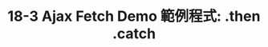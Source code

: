 ---
title: "18-3 Ajax Fetch Demo 範例程式: .then .catch"
youtubeId: tsjCLsF60ME
duration: 307
thumbnail: https://i.ytimg.com/vi/tsjCLsF60ME/hqdefault.jpg?sqp=-oaymwEjCNACELwBSFryq4qpAxUIARUAAAAAGAElAADIQj0AgKJDeAE=&rs=AOn4CLCOZUjmk1pmbF1e3hiWiKrZJX9QFA
slug: 18-3-ajax-fetch-demo-sample-program-then-catch
uslug: 18-3-ajax-fetch-demo-範例程式-then-catch
---